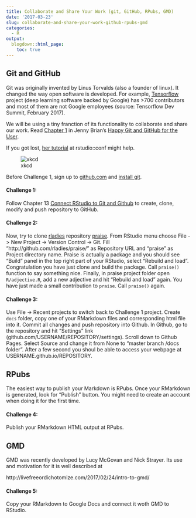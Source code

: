 ```yaml
---
title: Collaborate and Share Your Work (git, GitHub, RPubs, GMD)
date: '2017-03-23'
slug: collaborate-and-share-your-work-github-rpubs-gmd
categories:
  - R
output:
  blogdown::html_page:
    toc: true  
---
```


## Git and GitHub

Git was originally invented by Linus Torvalds (also a founder of linux). It changed the way open software is developed. For example, [Tensorflow](https://github.com/tensorflow/tensorflow) project (deep learning software backed by Google) has >700 contributors and most of them are not Google employees (source: Tensorflow Dev Summit, February 2017). 

We will be using a tiny franction of its functionality to collaborate and share our work. Read [Chapter 1](http://happygitwithr.com/big-picture.html) in Jenny Brian's [Happy Git and GitHub for the User](http://happygitwithr.com/).

If you got lost, [her tutorial](https://www.rstudio.com/resources/videos/happy-git-and-gihub-for-the-user-tutorial/) at rstudio::conf might help. 

![xkcd](https://imgs.xkcd.com/comics/git.png)

Before Challenge 1, sign up to [github.com](https://github.com) and [install git](http://happygitwithr.com/install-git.html).

#### Challenge 1:

Follow Chapter 13 [Connect RStudio to Git and Github](http://happygitwithr.com/rstudio-git-github.html#make-a-new-repo-on-github) to create, clone, modify and push repository to GitHub.

#### Challenge 2:

Now, try to clone [rladies](https://github.com/rladies/) repository [praise](https://github.com/rladies/praise/). From RStudio menu choose File -> New Project -> 
Version Control -> Git. Fill "http://github.com/rladies/praise/" as Repository URL and "praise" as Project directory name. Praise is actually a package and you should see "Build" panel in the top right part of your RStudio, select "Rebuild and load". Congratulation you have just clone and build the package. Call `praise()` function to say something nice. Finally, in praise project folder open `R/adjective.R`, add a new adjective and hit "Rebuild and load" again. You have just made a small contribution to `praise`. Call `praise()` again.

#### Challenge 3:

Use File -> Recent projects to switch back to Challenge 1 project. Create `docs` folder, copy one of your RMarkdown files  and corresponding html file into it. Commit all changes and push repository into Github. In Github, go to the repository and hit "Settings" link (github.com/USERNAME/REPOSITORY/settings). Scroll down to Github Pages. Select Source and change it from None to "master branch /docs folder". After a few second you shoul be able to access your webpage at USERNAME.github.io/REPOSITORY.

## RPubs

The easiest way to publish your Markdown is RPubs. Once your RMarkdown is generated, look for "Publish" button. You might need to create an account when doing it for the first time.

#### Challenge 4:

Publish your RMarkdown HTML output at RPubs.

## GMD

GMD was recently developed by Lucy McGovan and Nick Strayer. Its use and motivation for it is well described at

http://livefreeordichotomize.com/2017/02/24/intro-to-gmd/

#### Challenge 5:

Copy your RMarkdown to Google Docs and connect it woth GMD to RStudio.

